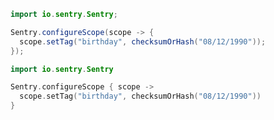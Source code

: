 ```java {tabTitle: Java}
import io.sentry.Sentry;

Sentry.configureScope(scope -> {
  scope.setTag("birthday", checksumOrHash("08/12/1990"));
});
```

```kotlin {tabTitle: Kotlin}
import io.sentry.Sentry

Sentry.configureScope { scope ->
  scope.setTag("birthday", checksumOrHash("08/12/1990"))
}
```
